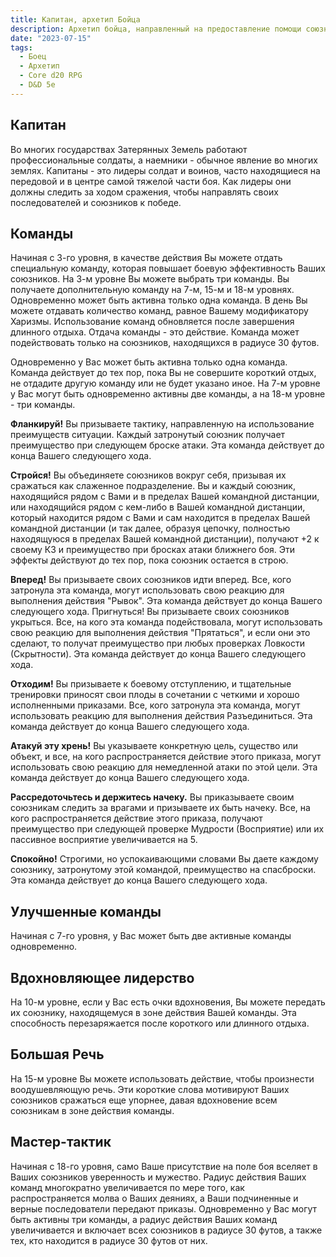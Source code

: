 ```yaml
---
title: Капитан, архетип Бойца
description: Архетип бойца, направленный на предоставление помощи союзником с помощью тактических решений и вариантов построений
date: "2023-07-15"
tags:
  - Боец
  - Архетип
  - Core d20 RPG
  - D&D 5e
---
```


## Капитан

Во многих государствах Затерянных Земель работают профессиональные солдаты, а наемники - обычное явление во многих землях. Капитаны - это лидеры солдат и воинов, часто находящиеся на передовой и в центре самой тяжелой части боя. Как лидеры они должны следить за ходом сражения, чтобы направлять своих последователей и союзников к победе.

## Команды

Начиная с 3-го уровня, в качестве действия Вы можете отдать специальную команду, которая повышает боевую эффективность Ваших союзников. На 3-м уровне Вы можете выбрать три команды. Вы получаете дополнительную команду на 7-м, 15-м и 18-м уровнях. Одновременно может быть активна только одна команда. В день Вы можете отдавать количество команд, равное Вашему модификатору Харизмы. Использование команд обновляется после завершения длинного отдыха. Отдача команды - это действие. Команда может подействовать только на союзников, находящихся в радиусе 30 футов.

Одновременно у Вас может быть активна только одна команда. Команда действует до тех пор, пока Вы не совершите короткий отдых, не отдадите другую команду или не будет указано иное. На 7-м уровне у Вас могут быть одновременно активны две команды, а на 18-м уровне - три команды.

**Фланкируй!** Вы призываете тактику, направленную на использование преимуществ ситуации. Каждый затронутый союзник получает преимущество при следующем броске атаки. Эта команда действует до конца Вашего следующего хода.

**Стройся!** Вы объединяете союзников вокруг себя, призывая их сражаться как слаженное подразделение. Вы и каждый союзник, находящийся рядом с Вами и в пределах Вашей командной дистанции, или находящийся рядом с кем-либо в Вашей командной дистанции, который находится рядом с Вами и сам находится в пределах Вашей командной дистанции (и так далее, образуя цепочку, полностью находящуюся в пределах Вашей командной дистанции), получают +2 к своему КЗ и преимущество при бросках атаки ближнего боя. Эти эффекты действуют до тех пор, пока союзник остается в строю.

**Вперед!** Вы призываете своих союзников идти вперед. Все, кого затронула эта команда, могут использовать свою реакцию для выполнения действия "Рывок". Эта команда действует до конца Вашего следующего хода.
Пригнуться! Вы призываете своих союзников укрыться. Все, на кого эта команда подействовала, могут использовать свою реакцию для выполнения действия "Прятаться", и если они это сделают, то получат преимущество при любых проверках Ловкости (Скрытности). Эта команда действует до конца Вашего следующего хода.

**Отходим!** Вы призываете к боевому отступлению, и тщательные тренировки приносят свои плоды в сочетании с четкими и хорошо исполненными приказами. Все, кого затронула эта команда, могут использовать реакцию для выполнения действия Разъединиться. Эта команда действует до конца Вашего следующего хода.

**Атакуй эту хрень!** Вы указываете конкретную цель, существо или объект, и все, на кого распространяется действие этого приказа, могут использовать свою реакцию для немедленной атаки по этой цели. Эта команда действует до конца Вашего следующего хода.

**Рассредоточьтесь и держитесь начеку.** Вы приказываете своим союзникам следить за врагами и призываете их быть начеку. Все, на кого распространяется действие этого приказа, получают преимущество при следующей проверке Мудрости (Восприятие) или их пассивное восприятие увеличивается на 5.

**Спокойно!** Строгими, но успокаивающими словами Вы даете каждому союзнику, затронутому этой командой, преимущество на спасброски. Эта команда действует до конца Вашего следующего хода.

## Улучшенные команды

Начиная с 7-го уровня, у Вас может быть две активные команды одновременно.

## Вдохновляющее лидерство

На 10-м уровне, если у Вас есть очки вдохновения, Вы можете передать их союзнику, находящемуся в зоне действия Вашей команды. Эта способность перезаряжается после короткого или длинного отдыха.

## Большая Речь

На 15-м уровне Вы можете использовать действие, чтобы произнести воодушевляющую речь. Эти короткие слова мотивируют Ваших союзников сражаться еще упорнее, давая вдохновение всем союзникам в зоне действия команды.

## Мастер-тактик

Начиная с 18-го уровня, само Ваше присутствие на поле боя вселяет в Ваших союзников уверенность и мужество. Радиус действия Ваших команд многократно увеличивается по мере того, как распространяется молва о Ваших деяниях, а Ваши подчиненные и верные последователи передают приказы. Одновременно у Вас могут быть активны три команды, а радиус действия Ваших команд увеличивается и включает всех союзников в радиусе 30 футов, а также тех, кто находится в радиусе 30 футов от них.
